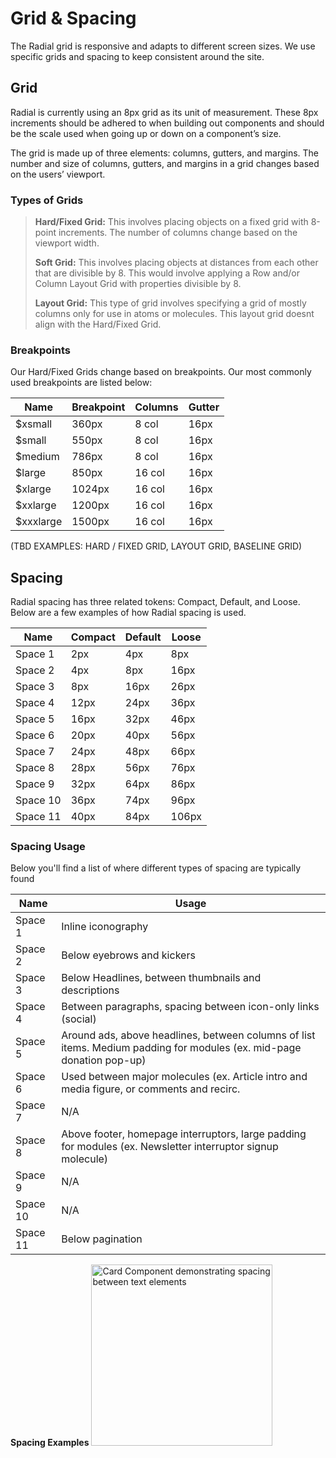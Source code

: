 
<Meta title="Foundations/Grid & Spacing" />

# Grid & Spacing

The Radial grid is responsive and adapts to different screen sizes. We use specific grids and spacing to keep consistent around the site.

## Grid

Radial is currently using an 8px grid as its unit of measurement. These 8px increments should be adhered to when building out components and should be the scale used when going up or down on a component’s size.

The grid is made up of three elements: columns, gutters, and margins. The number and size of columns, gutters, and margins in a grid changes based on the users’ viewport.

  
  

### Types of Grids

> **Hard/Fixed Grid:** This involves placing objects on a fixed grid with 8-point increments. The number of columns change based on the viewport width.
> 
> **Soft Grid:** This involves placing objects at distances from each other that are divisible by 8. This would involve applying a Row and/or Column Layout Grid with properties divisible by 8.
> 
> **Layout Grid:** This type of grid involves specifying a grid of mostly columns only for use in atoms or molecules. This layout grid doesnt align with the Hard/Fixed Grid.

  

### Breakpoints

Our Hard/Fixed Grids change based on breakpoints. Our most commonly used breakpoints are listed below:

| Name | Breakpoint | Columns | Gutter |
|--|--|--|--|
| $xsmall | 360px | 8 col | 16px |
| $small | 550px | 8 col | 16px |
| $medium | 786px | 8 col | 16px |
| $large | 850px | 16 col | 16px |
| $xlarge | 1024px | 16 col | 16px |
| $xxlarge | 1200px | 16 col | 16px |
| $xxxlarge | 1500px | 16 col | 16px |

  

(TBD EXAMPLES: HARD / FIXED GRID, LAYOUT GRID, BASELINE GRID)

## Spacing

Radial spacing has three related tokens: Compact, Default, and Loose. Below are a few examples of how Radial spacing is used.

| Name | Compact | Default | Loose |
|--|--|--|--|
| Space 1 | 2px | 4px | 8px |
| Space 2 | 4px | 8px | 16px |
| Space 3 | 8px | 16px | 26px |
| Space 4 | 12px | 24px | 36px |
| Space 5 | 16px | 32px | 46px |
| Space 6 | 20px | 40px | 56px |
| Space 7 | 24px | 48px | 66px |
| Space 8 | 28px | 56px | 76px |
| Space 9 | 32px | 64px | 86px |
| Space 10 | 36px | 74px | 96px |
| Space 11 | 40px | 84px | 106px |


### Spacing Usage
Below you'll find a list of where different types of spacing are typically found

| Name | Usage |
|--|--|
| Space 1 | Inline iconography |
| Space 2 | Below eyebrows and kickers |
| Space 3 | Below Headlines, between thumbnails and descriptions |
| Space 4 | Between paragraphs, spacing between icon-only links (social) |
| Space 5 | Around ads, above headlines, between columns of list items. Medium padding for modules (ex. mid-page donation pop-up) |
| Space 6 | Used between major molecules (ex. Article intro and media figure, or comments and recirc.  |
| Space 7 | N/A |
| Space 8 | Above footer, homepage interruptors, large padding for modules (ex. Newsletter interruptor signup molecule) |
| Space 9 | N/A |
| Space 10 | N/A |
| Space 11 | Below pagination |

**Spacing Examples**
<img alt="Card Component demonstrating spacing between text elements" src="./images/Foundations-Spacing-DefaultSpacingExample.png" width="290" />

